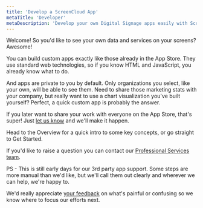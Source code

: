 ```yaml
---
title: 'Develop a ScreenCloud App'
metaTitle: 'Developer'
metaDescription: 'Develop your own Digital Signage apps easily with ScreenCloud.'
---
```


Welcome! So you'd like to see your own data and services on your screens? Awesome!

You can build custom apps exactly like those already in the App Store. They use standard web technologies, so if you know HTML and JavaScript, you already know what to do.

And apps are private to you by default. Only organizations you select, like your own, will be able to see them. Need to share those marketing stats with your company, but really want to use a chart visualization you've built yourself? Perfect, a quick custom app is probably the answer.

If you later want to share your work with everyone on the App Store, that's super! Just [let us know](mailto:proservices@screencloud.io) and we'll make it happen.

Head to the <Link to="/overview">Overview</Link> for a quick intro to some key concepts, or go straight to <Link to="/get-started">Get Started</Link>.

If you'd like to raise a question you can contact our [Professional Services team](mailto:proservices@screencloud.io).

PS - This is still early days for our 3rd party app support. Some steps are more manual than we'd like, but we'll call them out clearly and wherever we can help, we're happy to.

We'd really appreciate [your feedback](mailto:proservices@screencloud.io) on what's painful or confusing so we know where to focus our efforts next.
